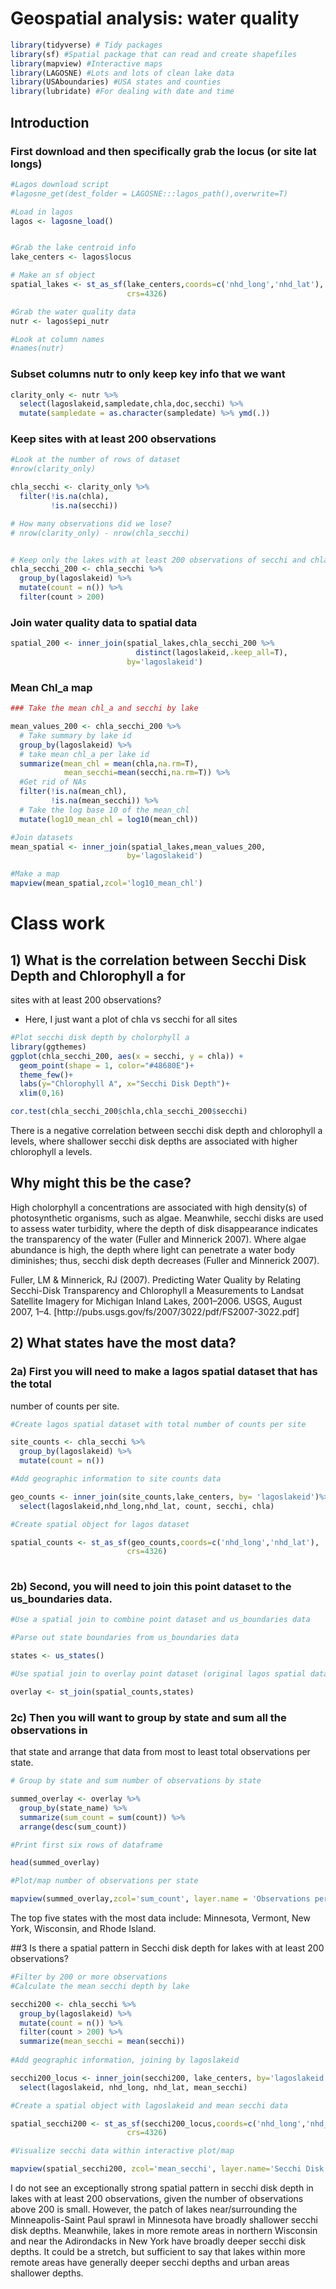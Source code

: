 # Geospatial analysis: water quality {-}


```r
library(tidyverse) # Tidy packages
library(sf) #Spatial package that can read and create shapefiles 
library(mapview) #Interactive maps
library(LAGOSNE) #Lots and lots of clean lake data
library(USAboundaries) #USA states and counties
library(lubridate) #For dealing with date and time
```


## Introduction

### First download and then specifically grab the locus (or site lat longs)
```r
#Lagos download script
#lagosne_get(dest_folder = LAGOSNE:::lagos_path(),overwrite=T)

#Load in lagos
lagos <- lagosne_load()


#Grab the lake centroid info
lake_centers <- lagos$locus

# Make an sf object 
spatial_lakes <- st_as_sf(lake_centers,coords=c('nhd_long','nhd_lat'),
                          crs=4326)

#Grab the water quality data
nutr <- lagos$epi_nutr

#Look at column names
#names(nutr)
```

### Subset columns nutr to only keep key info that we want


```r
clarity_only <- nutr %>%
  select(lagoslakeid,sampledate,chla,doc,secchi) %>%
  mutate(sampledate = as.character(sampledate) %>% ymd(.))

```


### Keep sites with at least 200 observations 

```r

#Look at the number of rows of dataset
#nrow(clarity_only)

chla_secchi <- clarity_only %>%
  filter(!is.na(chla),
         !is.na(secchi))

# How many observations did we lose?
# nrow(clarity_only) - nrow(chla_secchi)


# Keep only the lakes with at least 200 observations of secchi and chla
chla_secchi_200 <- chla_secchi %>%
  group_by(lagoslakeid) %>%
  mutate(count = n()) %>%
  filter(count > 200)


```


### Join water quality data to spatial data

```r
spatial_200 <- inner_join(spatial_lakes,chla_secchi_200 %>%
                            distinct(lagoslakeid,.keep_all=T),
                          by='lagoslakeid')


```

### Mean Chl_a map

```r
### Take the mean chl_a and secchi by lake

mean_values_200 <- chla_secchi_200 %>%
  # Take summary by lake id
  group_by(lagoslakeid) %>%
  # take mean chl_a per lake id
  summarize(mean_chl = mean(chla,na.rm=T),
            mean_secchi=mean(secchi,na.rm=T)) %>%
  #Get rid of NAs
  filter(!is.na(mean_chl),
         !is.na(mean_secchi)) %>%
  # Take the log base 10 of the mean_chl
  mutate(log10_mean_chl = log10(mean_chl))

#Join datasets
mean_spatial <- inner_join(spatial_lakes,mean_values_200,
                          by='lagoslakeid') 

#Make a map
mapview(mean_spatial,zcol='log10_mean_chl')
```


# Class work

## 1) What is the correlation between Secchi Disk Depth and Chlorophyll a for 
sites with at least 200 observations?

- Here, I just want a plot of chla vs secchi for all sites 

```r
#Plot secchi disk depth by cholorphyll a 
library(ggthemes)
ggplot(chla_secchi_200, aes(x = secchi, y = chla)) +
  geom_point(shape = 1, color="#48680E")+ 
  theme_few()+
  labs(y="Chlorophyll A", x="Secchi Disk Depth")+ 
  xlim(0,16)

```


```r
cor.test(chla_secchi_200$chla,chla_secchi_200$secchi)
```

There is a negative correlation between secchi disk depth and chlorophyll a levels, where shallower secchi disk depths are associated with higher chlorophyll a levels. 


## Why might this be the case? 

High cholorphyll a concentrations are associated with high density(s) of photosynthetic organisms, such as algae. Meanwhile, secchi disks are used to assess water turbidity, where the depth of disk disappearance indicates the transparency of the water (Fuller and Minnerick 2007). Where algae abundance is high, the depth where light can penetrate a water body diminishes; thus, secchi disk depth decreases (Fuller and Minnerick 2007).

Fuller, LM & Minnerick, RJ (2007). Predicting Water Quality by Relating Secchi-Disk Transparency and Chlorophyll a Measurements to Landsat Satellite Imagery for Michigan Inland Lakes, 2001–2006. USGS, August 2007, 1–4. [http://pubs.usgs.gov/fs/2007/3022/pdf/FS2007-3022.pdf]


## 2) What states have the most data? 

### 2a) First you will need to make a lagos spatial dataset that has the total 
number of counts per site.

```r
#Create lagos spatial dataset with total number of counts per site 

site_counts <- chla_secchi %>%
  group_by(lagoslakeid) %>%
  mutate(count = n())

#Add geographic information to site counts data 

geo_counts <- inner_join(site_counts,lake_centers, by= 'lagoslakeid')%>% 
  select(lagoslakeid,nhd_long,nhd_lat, count, secchi, chla)

#Create spatial object for lagos dataset 

spatial_counts <- st_as_sf(geo_counts,coords=c('nhd_long','nhd_lat'),
                          crs=4326)
  
```


### 2b) Second, you will need to join this point dataset to the us_boundaries data.

```r
#Use a spatial join to combine point dataset and us_boundaries data

#Parse out state boundaries from us_boundaries data   

states <- us_states()

#Use spatial join to overlay point dataset (original lagos spatial dataset) and state boundaries 

overlay <- st_join(spatial_counts,states)

```


### 2c) Then you will want to group by state and sum all the observations in 
that state and arrange that data from most to least total observations per state. 

```r
# Group by state and sum number of observations by state

summed_overlay <- overlay %>%
  group_by(state_name) %>%
  summarize(sum_count = sum(count)) %>%
  arrange(desc(sum_count))

#Print first six rows of dataframe

head(summed_overlay)

```


```r
#Plot/map number of observations per state

mapview(summed_overlay,zcol='sum_count', layer.name = 'Observations per state',canvas=TRUE)
```


The top five states with the most data include: Minnesota, Vermont, New York, Wisconsin, and Rhode Island. 


##3 Is there a spatial pattern in Secchi disk depth for lakes with at least 200 
observations?

```r
#Filter by 200 or more observations
#Calculate the mean secchi depth by lake

secchi200 <- chla_secchi %>%
  group_by(lagoslakeid) %>%
  mutate(count = n()) %>%
  filter(count > 200) %>% 
  summarize(mean_secchi = mean(secchi))
  
#Add geographic information, joining by lagoslakeid

secchi200_locus <- inner_join(secchi200, lake_centers, by='lagoslakeid') %>%
  select(lagoslakeid, nhd_long, nhd_lat, mean_secchi)

#Create a spatial object with lagoslakeid and mean secchi data

spatial_secchi200 <- st_as_sf(secchi200_locus,coords=c('nhd_long','nhd_lat'),
                          crs=4326)

#Visualize secchi data within interactive plot/map

mapview(spatial_secchi200, zcol='mean_secchi', layer.name='Secchi Disk Depth', canvas=TRUE)

```

I do not see an exceptionally strong spatial pattern in secchi disk depth in lakes with at least 200 observations, given the number of observations above 200 is small. However, the patch of lakes near/surrounding the Minneapolis-Saint Paul sprawl in Minnesota have broadly shallower secchi disk depths. Meanwhile, lakes in more remote areas in northern Wisconsin and near the Adirondacks in New York have broadly deeper secchi disk depths. It could be a stretch, but sufficient to say that lakes within more remote areas have generally deeper secchi depths and urban areas shallower depths. 





